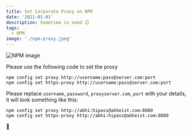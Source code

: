 ```yaml
---
title: Set Corporate Proxy on NPM
date: '2021-01-01'
description: Sometime in need 😐
tags:
  - NPM
image: './npm-proxy.jpeg'
---
```


![NPM image](./npm-proxy.jpeg)

Please use the following code to set the proxy

```shell
npm config set proxy http://username:pass@server.com:port
npm config set https-proxy http://username:pass@server.com:port
```

Please replace `username`, `password`, `proxyserver.com`, `port` with your details, it will look something like this:

```shell
npm config set proxy http://abhi:hipass@abheist.com:8080
npm config set https-proxy http://abhi:hipass@abheist.com:8080
```

🙏
